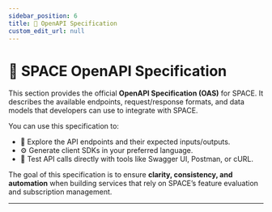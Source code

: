```yaml
---
sidebar_position: 6
title: 📝 OpenAPI Specification
custom_edit_url: null
---
```



# 📖 SPACE OpenAPI Specification

This section provides the official **OpenAPI Specification (OAS)** for SPACE. It describes the available endpoints, request/response formats, and data models that developers can use to integrate with SPACE.  

You can use this specification to:

- 📌 Explore the API endpoints and their expected inputs/outputs.  
- ⚙️ Generate client SDKs in your preferred language.  
- 🧪 Test API calls directly with tools like Swagger UI, Postman, or cURL.  

The goal of this specification is to ensure **clarity, consistency, and automation** when building services that rely on SPACE’s feature evaluation and subscription management.  

---

<SpaceOAS />
